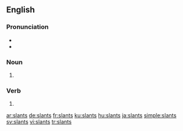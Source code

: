 
==English==

===Pronunciation===
* {{IPA|/ˈslænts/|lang=en}}
* {{hyphenation|slants|lang=en}}

===Noun===
{{head|en|noun plural form}}

# {{plural of|slant|lang=en}}

===Verb===
{{head|en|verb form}}

# {{en-third-person singular of|slant}}

[[ar:slants]]
[[de:slants]]
[[fr:slants]]
[[ku:slants]]
[[hu:slants]]
[[ja:slants]]
[[simple:slants]]
[[sv:slants]]
[[vi:slants]]
[[tr:slants]]